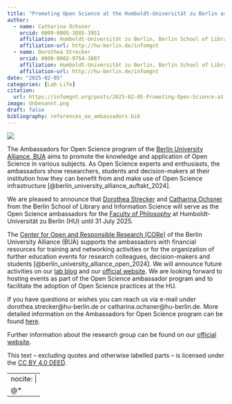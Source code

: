 ```yaml
---
title: "Promoting Open Science at the Humboldt-Universität zu Berlin as BUA Open Science Ambassadors"
author: 
  - name: Catharina Ochsner
    orcid: 0009-0005-3885-3951
    affiliation: Humboldt-Universität zu Berlin, Berlin School of Library and Information Science (IBI) 
    affiliation-url: http://hu-berlin.de/infomgnt  
  - name: Dorothea Strecker
    orcid: 0000-0002-9754-3807
    affiliation: Humboldt-Universität zu Berlin, Berlin School of Library and Information Science (IBI)
    affiliation-url: http://hu-berlin.de/infomgnt   
date: "2025-02-05"
categories: [Lab Life]
citation: 
  url: https://infomgnt.org/posts/2025-02-05-Promoting-Open-Science-at-the-Humboldt-Universität-zu-Berlin-as-BUA-Open-Science-Ambassadors      
image: Unbenannt.png
draft: false
bibliography: references_oa_ambassadors.bib
---
```


![](bua_logo.png){fig-align="center"}

The Ambassadors for Open Science program of the [Berlin University Alliance, BUA](https://www.berlin-university-alliance.de/index.html) aims to promote the knowledge and application of Open Science in various subjects. As Open Science experts and enthusiasts, the ambassadors show researchers, students and decision-makers at their institution how they can benefit from and make use of Open Science infrastructure [@berlin_university_alliance_auftakt_2024].

We are pleased to announce that [Dorothea Strecker](https://oa-datenpraxis.de/index.html) and [Catharina Ochsner](https://infrawissblogs.org/) from the Berlin School of Library and Information Science will serve as the Open Science ambassadors for the [Faculty of Philosophy](https://www.ibi.hu-berlin.de/de) at Humboldt-Universität zu Berlin (HU) until 31 July 2025.

The [Center for Open and Responsible Research (CORe)](https://www.berlin-university-alliance.de/commitments/research-quality/core/index.html) of the Berlin University Alliance (BUA) supports the ambassadors with financial resources for training and networking activities or for the organization of further education events for research colleagues, decision-makers and students [@berlin_university_alliance_open_2024]. We will announce future activities on our [lab blog](https://infomgnt.org/) and our [official website](https://www.ibi.hu-berlin.de/de/forschung/infomanagement/events). We are looking forward to hosting events as part of the Open Science ambassador program and to facilitate the adoption of Open Science practices at the HU.

If you have questions or wishes you can reach us via e-mail under dorothea.strecker\@hu-berlin.de or catharina.ochsner\@hu-berlin.de. More detailed information on the Ambassadors for Open Science program can be found [here](https://www.berlin-university-alliance.de/commitments/research-quality/openx/os-botschafter-innen/index.html).

Further information about the research group can be found on our [official website](http://hu.berlin/infomgnt).

This text – excluding quotes and otherwise labelled parts – is licensed under the [CC BY 4.0 DEED](https://creativecommons.org/licenses/by/4.0/deed.de).

---
nocite: |
  @*
---
